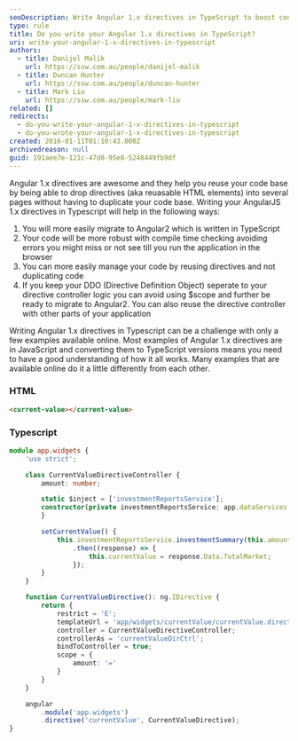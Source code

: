 ```yaml
---
seoDescription: Write Angular 1.x directives in TypeScript to boost code robustness, reusability and migration ease to Angular 2.0.
type: rule
title: Do you write your Angular 1.x directives in TypeScript?
uri: write-your-angular-1-x-directives-in-typescript
authors:
  - title: Danijel Malik
    url: https://ssw.com.au/people/danijel-malik
  - title: Duncan Hunter
    url: https://ssw.com.au/people/duncan-hunter
  - title: Mark Liu
    url: https://ssw.com.au/people/mark-liu
related: []
redirects:
  - do-you-write-your-angular-1-x-directives-in-typescript
  - do-you-wrote-your-angular-1-x-directives-in-typescript
created: 2016-01-11T01:10:43.000Z
archivedreason: null
guid: 191aee7e-121c-47d8-95e8-5248449fb9df
---
```


Angular 1.x directives are awesome and they help you reuse your code base by being able to drop directives (aka reuasable HTML elements) into several pages without having to duplicate your code base.
Writing your AngularJS 1.x directives in Typescript will help in the following ways:

1. You will more easily migrate to Angular2 which is written in TypeScript
2. Your code will be more robust with compile time checking avoiding errors you might miss or not see till you run the application in the browser
3. You can more easily manage your code by reusing directives and not duplicating code
4. If you keep your DDO (Directive Definition Object) seperate to your directive controller logic you can avoid using $scope and further be ready to migrate to Angular2. You can also reuse the directive controller with other parts of your application

Writing Angular 1.x directives in Typescript can be a challenge with only a few examples available online. Most examples of Angular 1.x directives are in JavaScript and converting them to TypeScript versions means you need to have a good understanding of how it all works. Many examples that are available online do it a little differently from each other.

### HTML

```html
<current-value></current-value>
```

### Typescript

```ts
module app.widgets {
    'use strict';

    class CurrentValueDirectiveController {
        amount: number;

        static $inject = ['investmentReportsService'];
        constructor(private investmentReportsService: app.dataServices.InvestmentService) {
        }

        setCurrentValue() {
            this.investmentReportsService.investmentSummary(this.amount)
                .then((response) => {
                    this.currentValue = response.Data.TotalMarket;
                });
        }
    }

    function CurrentValueDirective(): ng.IDirective {
        return {
            restrict = 'E';
            templateUrl = 'app/widgets/currentValue/currentValue.directive.html';
            controller = CurrentValueDirectiveController;
            controllerAs = 'currentValueDirCtrl';
            bindToController = true;
            scope = {
                amount: '='
            }
        }
    }

    angular
        .module('app.widgets')
        .directive('currentValue', CurrentValueDirective);
}
```